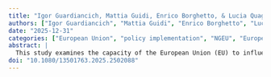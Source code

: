```yaml
---
title: "Igor Guardiancich, Mattia Guidi, Enrico Borghetto, & Lucia Quaglia (*in press*). **Stronger conditionality for stronger compliance? Analysing the NGEU’s effect on the implementation of European semester recommendations**. *Journal of European Public Policy*"
authors: ["Igor Guardiancich", "Mattia Guidi", "Enrico Borghetto", "Lucia Quaglia"]
date: "2025-12-31"
categories: ["European Union", "policy implementation", "NGEU", "European semester"]
abstract: |
  This study examines the capacity of the European Union (EU) to influence policy change in its member states by focusing on the impact of EU conditionality under the Recovery and Resilience Facility (RRF) introduced as part of the Next Generation EU (NGEU) package adopted in response to COVID-19 pandemic. Using data on the evaluations of the implementation of the 2019–2020 country-specific recommendations (CSRs) before (2021) and after (2022–2024) the official start of the programme, we assess to what extent the RRF conditionality impacts the effectiveness of the European Semester. The findings of our statistical analysis indicate that the amount of RRF funding received, relative to GDP, is significant for compliance. Other factors play a role: a higher problem load, measured by the average yearly CSRs from 2011 to 2019, and sector-specific challenges, like those in energy, negatively impacted policy implementation. Conversely, countries with an initially lower compliance with the Commission’s recommendations received more favourable evaluations. Similarly, reforms concerning financial and fiscal governance performed better than average. This paper contributes to the literature on the implementation of the RRF and its impact on the reshaping of EU economic governance by demonstrating that it has improved compliance with CSRs, underpinning domestic reform efforts.
doi: "10.1080/13501763.2025.2502088"
---
```

